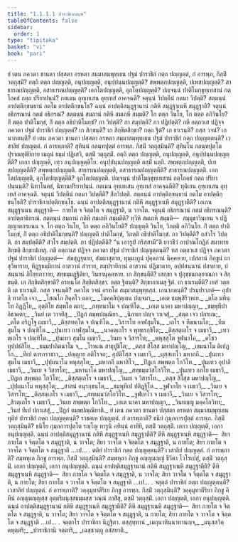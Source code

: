 ```yaml
---
title: "1.1.1.1 ปาราชิกกณฺฑ"
tableOfContents: false
sidebar:
  order: 1
type: "tipitaka"
basket: "vi"
book: "pari"
---
```



<DynamicBreadcrumb />

<Division number="1" book="pari">

<Paragraph number="2" book="pari">
ยํ เตน ภควตา ชานตา ปสฺสตา อรหตา สมฺมาสมฺพุทฺเธน ปฐมํ ปาราชิกํ กตฺถ ปญฺญตฺตํ, กํ อารพฺภ, กิสฺมิํ วตฺถุสฺมิํ? อตฺถิ ตตฺถ ปญฺญตฺติ, อนุปญฺญตฺติ, อนุปฺปนฺนปญฺญตฺติ? สพฺพตฺถปญฺญตฺติ, ปเทสปญฺญตฺติ? สาธารณปญฺญตฺติ, อสาธารณปญฺญตฺติ? เอกโตปญฺญตฺติ, อุภโตปญฺญตฺติ? ปญฺจนฺนํ ปาติโมกฺขุทฺเทสานํ กตฺโถคธํ กตฺถ ปริยาปนฺนํ? กตเมน อุทฺเทเสน อุทฺเทสํ อาคจฺฉติ? จตุนฺนํ วิปตฺตีนํ กตมา วิปตฺติ? สตฺตนฺนํ อาปตฺติกฺขนฺธานํ กตโม อาปตฺติกฺขนฺโธ? ฉนฺนํ อาปตฺติสมุฏฺฐานานํ กติหิ สมุฏฺฐาเนหิ สมุฏฺฐาติ? จตุนฺนํ อธิกรณานํ กตมํ อธิกรณํ? สตฺตนฺนํ สมถานํ กติหิ สมเถหิ สมฺมติ? โก ตตฺถ วินโย, โก ตตฺถ อภิวินโย? กิํ ตตฺถ ปาติโมกฺขํ, กิํ ตตฺถ อธิปาติโมกฺขํ? กา วิปตฺติ? กา สมฺปตฺติ? กา ปฏิปตฺติ? กติ อตฺถวเส ปฏิจฺจ ภควตา ปฐมํ ปาราชิกํ ปญฺญตฺตํ? เก สิกฺขนฺติ? เก สิกฺขิตสิกฺขา? กตฺถ ฐิตํ? เก ธาเรนฺติ? กสฺส วจนํ? เกนาภตนฺติ?
</Paragraph>

</Division>
<Division number="2" book="pari">

<Paragraph number="3" book="pari">
ยํ เตน ภควตา ชานตา ปสฺสตา อรหตา สมฺมาสมฺพุทฺเธน ปฐมํ ปาราชิกํ กตฺถ ปญฺญตฺตนฺติ? เวสาลิยํ ปญฺญตฺตํ. กํ อารพฺภาติ? สุทินฺนํ กลนฺทปุตฺตํ อารพฺภ. กิสฺมิํ วตฺถุสฺมินฺติ? สุทินฺโน กลนฺทปุตฺโต ปุราณทุติยิกาย เมถุนํ ธมฺมํ ปฏิเสวิ, ตสฺมิํ วตฺถุสฺมิํ. อตฺถิ ตตฺถ ปญฺญตฺติ, อนุปญฺญตฺติ, อนุปฺปนฺนปญฺญตฺตีติ? เอกา ปญฺญตฺติ, เทฺว อนุปญฺญตฺติโย. อนุปฺปนฺนปญฺญตฺติ ตสฺมิํ นตฺถิ. สพฺพตฺถปญฺญตฺติ, ปเทสปญฺญตฺตีติ? สพฺพตฺถปญฺญตฺติ. สาธารณปญฺญตฺติ, อสาธารณปญฺญตฺตีติ? สาธารณปญฺญตฺติ. เอกโตปญฺญตฺติ, อุภโตปญฺญตฺตีติ? อุภโตปญฺญตฺติ. ปญฺจนฺนํ ปาติโมกฺขุทฺเทสานํ กตฺโถคธํ กตฺถ ปริยาปนฺนนฺติ? นิทาโนคธํ, นิทานปริยาปนฺนํ. กตเมน อุทฺเทเสน อุทฺเทสํ อาคจฺฉตีติ? ทุติเยน อุทฺเทเสน อุทฺเทสํ อาคจฺฉติ. จตุนฺนํ วิปตฺตีนํ กตมา วิปตฺตีติ? สีลวิปตฺติ. สตฺตนฺนํ อาปตฺติกฺขนฺธานํ กตโม อาปตฺติกฺขนฺโธติ? ปาราชิกาปตฺติกฺขนฺโธ. ฉนฺนํ อาปตฺติสมุฏฺฐานานํ กติหิ สมุฏฺฐาเนหิ สมุฏฺฐาตีติ? เอเกน สมุฏฺฐาเนน สมุฏฺฐาติ—  กายโต จ จิตฺตโต จ สมุฏฺฐาติ, น วาจโต. จตุนฺนํ อธิกรณานํ กตมํ อธิกรณนฺติ? อาปตฺตาธิกรณํ. สตฺตนฺนํ สมถานํ กติหิ สมเถหิ สมฺมตีติ? ทฺวีหิ สมเถหิ สมฺมติ—  สมฺมุขาวินเยน จ ปฏิญฺญาตกรเณน จ. โก ตตฺถ วินโย, โก ตตฺถ อภิวินโยติ? ปญฺญตฺติ วินโย, วิภตฺติ อภิวินโย. กิํ ตตฺถ ปาติโมกฺขํ, กิํ ตตฺถ อธิปาติโมกฺขนฺติ? ปญฺญตฺติ ปาติโมกฺขํ, วิภตฺติ อธิปาติโมกฺขํ. กา วิปตฺตีติ? อสํวโร วิปตฺติ. กา สมฺปตฺตีติ? สํวโร สมฺปตฺติ. กา ปฏิปตฺตีติ? “น เอวรูปํ กริสฺสามี”ติ ยาวชีวํ อาปาณโกฏิกํ สมาทาย สิกฺขติ สิกฺขาปเทสุ. กติ อตฺถวเส ปฏิจฺจ ภควตา ปฐมํ ปาราชิกํ ปญฺญตฺตนฺติ? ทส อตฺถวเส ปฏิจฺจ ภควตา ปฐมํ ปาราชิกํ ปญฺญตฺตํ—  สํฆสุฏฺฐุตาย, สํฆผาสุตาย, ทุมฺมงฺกูนํ ปุคฺคลานํ นิคฺคหาย, เปสลานํ ภิกฺขูนํ ผาสุวิหาราย, ทิฏฺฐธมฺมิกานํ อาสวานํ สํวราย, สมฺปรายิกานํ อาสวานํ ปฏิฆาตาย, อปฺปสนฺนานํ ปสาทาย, ปสนฺนานํ ภิโยฺยภาวาย, สทฺธมฺมฏฺฐิติยา, วินยานุคฺคหาย. เก สิกฺขนฺตีติ? เสกฺขา จ ปุถุชฺชนกลฺยาณกา จ สิกฺขนฺติ. เก สิกฺขิตสิกฺขาติ? อรหนฺโต สิกฺขิตสิกฺขา. กตฺถ ฐิตนฺติ? สิกฺขากาเมสุ ฐิตํ. เก ธาเรนฺตีติ? เยสํ วตฺตติ เต ธาเรนฺติ. กสฺส วจนนฺติ? ภควโต วจนํ อรหโต สมฺมาสมฺพุทฺธสฺส. เกนาภตนฺติ? ปรมฺปราภตํ—
</Paragraph>

</Division>
<Division number="3" book="pari">

<Paragraph number="4" type="verses" book="pari">
อุปาลิ ทาสโก เจว,_  
_โสณโก สิคฺคโว ตถา;_  
_โมคฺคลิปุตฺเตน ปญฺจมา,_  
_เอเต ชมฺพุสิริวฺหเย._  

</Paragraph>

<Paragraph number="5" book="pari">
_ตโต มหินฺโท อิฏฺฏิโย,_  
อุตฺติโย สมฺพโล ตถา;_  
_ภทฺทนาโม จ ปณฺฑิโต._  

</Paragraph>

<Paragraph number="6" type="verses" book="pari">
_เอเต นาคา มหาปญฺญา,_  
_ชมฺพุทีปา อิธาคตา;_  
_วินยํ เต วาจยิํสุ,_  
_ปิฏกํ ตมฺพปณฺณิยา._  

</Paragraph>

<Paragraph number="7" type="verses" book="pari">
_นิกาเย ปญฺจ วาเจสุํ,_  
_สตฺต เจว ปกรเณ;_  
_ตโต อริฏฺโฐ เมธาวี,_  
_ติสฺสทตฺโต จ ปณฺฑิโต._  

</Paragraph>

<Paragraph number="8" type="verses" book="pari">
_วิสารโท กาฬสุมโน,_  
_เถโร จ ทีฆนามโก;_  
_ทีฆสุมโน จ ปณฺฑิโต._  

</Paragraph>

<Paragraph number="9" type="verses" book="pari">
_ปุนเทว กาฬสุมโน,_  
_นาคตฺเถโร จ พุทฺธรกฺขิโต;_  
_ติสฺสตฺเถโร จ เมธาวี,_  
_เทวตฺเถโร จ ปณฺฑิโต._  

</Paragraph>

<Paragraph number="10" type="verses" book="pari">
_ปุนเทว สุมโน เมธาวี,_  
_วินเย จ วิสารโท;_  
_พหุสฺสุโต จูฬนาโค,_  
_คโชว ทุปฺปธํสิโย._  

</Paragraph>

<Paragraph number="11" type="verses" book="pari">
_ธมฺมปาลิตนาโม จ,_  
_โรหเณ สาธุปูชิโต;_  
_ตสฺส สิโสฺส มหาปญฺโญ,_  
_เขมนาโม ติเปฏโก._  

</Paragraph>

<Paragraph number="12" type="verses" book="pari">
_ทีเป ตารกราชาว,_  
_ปญฺญาย อติโรจถ;_  
อุปติโสฺส จ เมธาวี,_  
_ผุสฺสเทโว มหากถี._  

</Paragraph>

<Paragraph number="13" type="verses" book="pari">
_ปุนเทว สุมโน เมธาวี,_  
_ปุปฺผนาโม พหุสฺสุโต;_  
_มหากถี มหาสิโว,_  
_ปิฏเก สพฺพตฺถ โกวิโท._  

</Paragraph>

<Paragraph number="14" type="verses" book="pari">
_ปุนเทว อุปาลิ เมธาวี,_  
_วินเย จ วิสารโท;_  
_มหานาโค มหาปญฺโญ,_  
_สทฺธมฺมวํสโกวิโท._  

</Paragraph>

<Paragraph number="15" type="verses" book="pari">
_ปุนเทว อภโย เมธาวี,_  
_ปิฏเก สพฺพตฺถ โกวิโท;_  
_ติสฺสตฺเถโร จ เมธาวี,_  
_วินเย จ วิสารโท._  

</Paragraph>

<Paragraph number="16" type="verses" book="pari">
_ตสฺส สิโสฺส มหาปญฺโญ,_  
_ปุปฺผนาโม พหุสฺสุโต;_  
_สาสนํ อนุรกฺขนฺโต,_  
_ชมฺพุทีเป ปติฏฺฐิโต._  

</Paragraph>

<Paragraph number="17" type="verses" book="pari">
_จูฬาภโย จ เมธาวี,_  
_วินเย จ วิสารโท;_  
_ติสฺสตฺเถโร จ เมธาวี,_  
_สทฺธมฺมวํสโกวิโท._  

</Paragraph>

<Paragraph number="18" type="verses" book="pari">
_จูฬเทโว จ เมธาวี,_  
_วินเย จ วิสารโท;_  
_สิวตฺเถโร จ เมธาวี,_  
_วินเย สพฺพตฺถ โกวิโท._  

</Paragraph>

<Paragraph number="19" type="verses" book="pari">
_เอเต นาคา มหาปญฺญา,_  
_วินยญฺญู มคฺคโกวิทา;_  
_วินยํ ทีเป ปกาเสสุํ,_  
_ปิฏกํ ตมฺพปณฺณิยาติ._  

</Paragraph>

</Division>
<Division number="4" book="pari">

<Paragraph number="20" book="pari">
ยํ เตน ภควตา ชานตา ปสฺสตา อรหตา สมฺมาสมฺพุทฺเธน ทุติยํ ปาราชิกํ กตฺถ ปญฺญตฺตนฺติ? ราชคเห ปญฺญตฺตํ. กํ อารพฺภาติ? ธนิยํ กุมฺภการปุตฺตํ อารพฺภ. กิสฺมิํ วตฺถุสฺมินฺติ? ธนิโย กุมฺภการปุตฺโต รญฺโญ ทารูนิ อทินฺนํ อาทิยิ, ตสฺมิํ วตฺถุสฺมิํ. เอกา ปญฺญตฺติ, เอกา อนุปญฺญตฺติ. ฉนฺนํ อาปตฺติสมุฏฺฐานานํ กติหิ สมุฏฺฐาเนหิ สมุฏฺฐาตีติ? ตีหิ สมุฏฺฐาเนหิ สมุฏฺฐาติ—  สิยา กายโต จ จิตฺตโต จ สมุฏฺฐาติ, น วาจโต; สิยา วาจโต จ จิตฺตโต จ สมุฏฺฐาติ, น กายโต; สิยา กายโต จ วาจโต จ จิตฺตโต จ สมุฏฺฐาติ …เป… .
</Paragraph>

</Division>
<Division number="5" book="pari">

<Paragraph number="21" book="pari">
ตติยํ ปาราชิกํ กตฺถ ปญฺญตฺตนฺติ? เวสาลิยํ ปญฺญตฺตํ. กํ อารพฺภาติ? สมฺพหุเล ภิกฺขู อารพฺภ. กิสฺมิํ วตฺถุสฺมินฺติ? สมฺพหุลา ภิกฺขู อญฺญมญฺญํ ชีวิตา โวโรเปสุํ, ตสฺมิํ วตฺถุสฺมิํ. เอกา ปญฺญตฺติ, เอกา อนุปญฺญตฺติ. ฉนฺนํ อาปตฺติสมุฏฺฐานานํ กติหิ สมุฏฺฐาเนหิ สมุฏฺฐาตีติ? ตีหิ สมุฏฺฐาเนหิ สมุฏฺฐาติ—  สิยา กายโต จ จิตฺตโต จ สมุฏฺฐาติ, น วาจโต; สิยา วาจโต จ จิตฺตโต จ สมุฏฺฐาติ, น กายโต; สิยา กายโต จ วาจโต จ จิตฺตโต จ สมุฏฺฐาติ …เป… .
</Paragraph>

</Division>
<Division number="6" book="pari">

<Paragraph number="22" book="pari">
จตุตฺถํ ปาราชิกํ กตฺถ ปญฺญตฺตนฺติ? เวสาลิยํ ปญฺญตฺตํ. กํ อารพฺภาติ? วคฺคุมุทาตีริเย ภิกฺขู อารพฺภ. กิสฺมิํ วตฺถุสฺมินฺติ? วคฺคุมุทาตีริยา ภิกฺขู คิหีนํ อญฺญมญฺญสฺส อุตฺตริมนุสฺสธมฺมสฺส วณฺณํ ภาสิํสุ, ตสฺมิํ วตฺถุสฺมิํ. เอกา ปญฺญตฺติ, เอกา อนุปญฺญตฺติ. ฉนฺนํ อาปตฺติสมุฏฺฐานานํ กติหิ สมุฏฺฐาเนหิ สมุฏฺฐาตีติ? ตีหิ สมุฏฺฐาเนหิ สมุฏฺฐาติ—  สิยา กายโต จ จิตฺตโต จ สมุฏฺฐาติ, น วาจโต; สิยา วาจโต จ จิตฺตโต จ สมุฏฺฐาติ, น กายโต; สิยา กายโต จ วาจโต จ จิตฺตโต จ สมุฏฺฐาติ …เป… .

</Paragraph>
</Division>

<Paragraph number="23" type="center" book="pari">
จตฺตาโร ปาราชิกา นิฏฺฐิตา.



</Paragraph>

<Paragraph number="24" type="center" book="pari">
ตสฺสุทฺทานํ


</Paragraph>

<Paragraph number="25" type="verses" book="pari">
_เมถุนาทินฺนาทานญฺจ,_  
_มนุสฺสวิคฺคหุตฺตริ;_  
_ปาราชิกานิ จตฺตาริ,_  
_เฉชฺชวตฺถู อสํสยาติ._
</Paragraph>